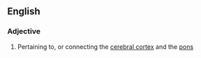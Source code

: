 ==English==

===Adjective===
{{en-adj|-}}

# {{lb|en|anatomy}} Pertaining to, or connecting the [[cerebral cortex]] and the [[pons]]